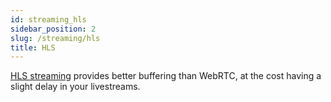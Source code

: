 ```yaml
---
id: streaming_hls
sidebar_position: 2
slug: /streaming/hls
title: HLS
---
```



[HLS streaming](https://en.wikipedia.org/wiki/HTTP_Live_Streaming) provides better buffering than WebRTC, at the cost having a slight delay in your livestreams.

<Broadcast />
